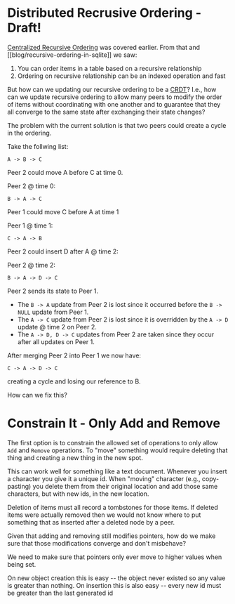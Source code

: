 # Distributed Recrusive Ordering - Draft!

[Centralized Recursive Ordering](./recursive-ordering) was covered earlier. From that and [[blog/recursive-ordering-in-sqlite]] we saw:

1. You can order items in a table based on a recursive relationship
2. Ordering on recursive relationship can be an indexed operation and fast

But how can we updating our recursive ordering to be a [CRDT](https://crdt.tech/)? I.e., how can we update recursive ordering to allow many peers to modify the order of items without coordinating with one another and to guarantee that they all converge to the same state after exchanging their state changes?

The problem with the current solution is that two peers could create a cycle in the ordering.

Take the follwing list:
```
A -> B -> C
```

Peer 2 could move A before C at time 0.

Peer 2 @ time 0:
```
B -> A -> C
```

Peer 1 could move C before A at time 1

Peer 1 @ time 1:
```
C -> A -> B
```

Peer 2 could insert D after A @ time 2:

Peer 2 @ time 2:
```
B -> A -> D -> C
```

Peer 2 sends its state to Peer 1.

- The `B -> A` update from Peer 2 is lost since it occurred before the `B -> NULL` update from Peer 1.
- The `A -> C` update from Peer 2 is lost since it is overridden by the `A -> D` update @ time 2 on Peer 2.
- The `A -> D, D -> C` updates from Peer 2 are taken since they occur after all updates on Peer 1.

After merging Peer 2 into Peer 1 we now have:
```
C -> A -> D -> C
```

creating a cycle and losing our reference to B.

How can we fix this?

# Constrain It - Only Add and Remove

The first option is to constrain the allowed set of operations to only allow `Add` and `Remove` operations. To "move" something would require deleting that thing and creating a new thing in the new spot.

This can work well for something like a text document. Whenever you insert a character you give it a unique id. When "moving" character (e.g., copy-pasting) you delete them from their original location and add those same characters, but with new ids, in the new location.

Deletion of items must all record a tombstones for those items. If deleted items were actually removed then we would not know where to put something that as inserted after a deleted node by a peer.

Given that adding and removing still modifies pointers, how do we make sure that those modifications converge and don't misbehave?

We need to make sure that pointers only ever move to higher values when being set.

On new object creation this is easy -- the object never existed so any value is greater than nothing.
On insertion this is also easy -- every new id must be greater than the last generated id

